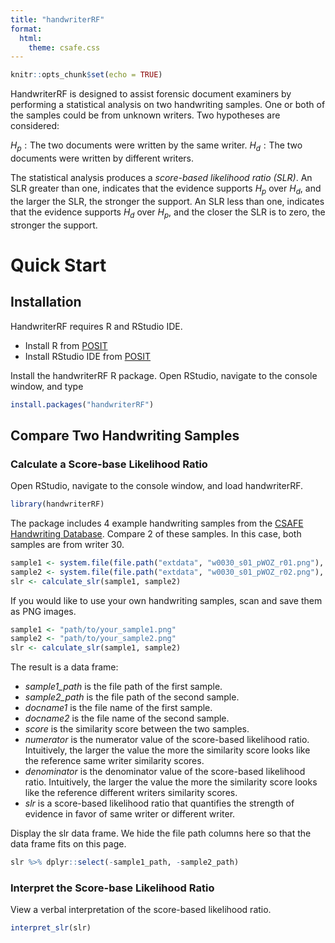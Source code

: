 ```yaml
---
title: "handwriterRF"
format: 
  html:
    theme: csafe.css
---
```


```r
knitr::opts_chunk$set(echo = TRUE)
```

HandwriterRF is designed to assist forensic document examiners by performing a statistical analysis on two handwriting samples. One or both of the samples could be from unknown writers. Two hypotheses are considered:

$H_p: \text{The two documents were written by the same writer.}$ $H_d: \text{The two documents were written by different writers.}$

The statistical analysis produces a *score-based likelihood ratio (SLR)*. An SLR greater than one, indicates that the evidence supports $H_p$ over $H_d$, and the larger the SLR, the stronger the support. An SLR less than one, indicates that the evidence supports $H_d$ over $H_p$, and the closer the SLR is to zero, the stronger the support.

# Quick Start

## Installation

HandwriterRF requires R and RStudio IDE.

-   Install R from [POSIT](https://posit.co/download/rstudio-desktop/)
-   Install RStudio IDE from [POSIT](https://posit.co/download/rstudio-desktop/)

Install the handwriterRF R package. Open RStudio, navigate to the console window, and type

```r
install.packages("handwriterRF")
```

## Compare Two Handwriting Samples
### Calculate a Score-base Likelihood Ratio
Open RStudio, navigate to the console window, and load handwriterRF.
```r
library(handwriterRF)
```

The package includes 4 example handwriting samples from the [CSAFE Handwriting Database](https://forensicstats.org/handwritingdatabase/). Compare 2 of these samples. In this case, both samples are from writer 30.
```r
sample1 <- system.file(file.path("extdata", "w0030_s01_pWOZ_r01.png"), package = "handwriterRF")
sample2 <- system.file(file.path("extdata", "w0030_s01_pWOZ_r02.png"), package = "handwriterRF")
slr <- calculate_slr(sample1, sample2)
```

If you would like to use your own handwriting samples, scan and save them as PNG images. 
```r
sample1 <- "path/to/your_sample1.png"
sample2 <- "path/to/your_sample2.png"
slr <- calculate_slr(sample1, sample2)
```

The result is a data frame:

-   *sample1_path* is the file path of the first sample.
-   *sample2_path* is the file path of the second sample.
-   *docname1* is the file name of the first sample.
-   *docname2* is the file name of the second sample.
-   *score* is the similarity score between the two samples.
-   *numerator* is the numerator value of the score-based likelihood ratio. Intuitively, the larger the value the more the similarity score looks like the reference same writer similarity scores.
-   *denominator* is the denominator value of the score-based likelihood ratio. Intuitively, the larger the value the more the similarity score looks like the reference different writers similarity scores.
-   *slr* is a score-based likelihood ratio that quantifies the strength of evidence in favor of same writer or different writer.

Display the slr data frame. We hide the file path columns here so that the data frame fits on this page.

```r
slr %>% dplyr::select(-sample1_path, -sample2_path)
```

### Interpret the Score-base Likelihood Ratio
View a verbal interpretation of the score-based likelihood ratio.
```r
interpret_slr(slr)
```
